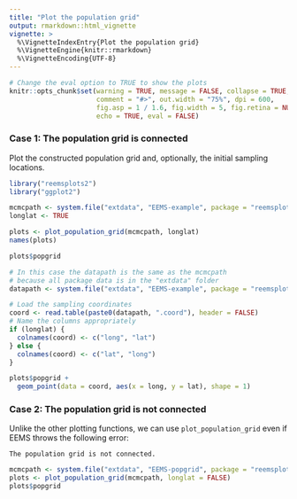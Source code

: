 ```yaml
---
title: "Plot the population grid"
output: rmarkdown::html_vignette
vignette: >
  %\VignetteIndexEntry{Plot the population grid}
  %\VignetteEngine{knitr::rmarkdown}
  %\VignetteEncoding{UTF-8}
---
```


```r
# Change the eval option to TRUE to show the plots
knitr::opts_chunk$set(warning = TRUE, message = FALSE, collapse = TRUE, 
                      comment = "#>", out.width = "75%", dpi = 600,
                      fig.asp = 1 / 1.6, fig.width = 5, fig.retina = NULL,
                      echo = TRUE, eval = FALSE)
```

### Case 1: The population grid is connected

Plot the constructed population grid and, optionally, the initial sampling locations.

```r
library("reemsplots2")
library("ggplot2")

mcmcpath <- system.file("extdata", "EEMS-example", package = "reemsplots2")
longlat <- TRUE

plots <- plot_population_grid(mcmcpath, longlat)
names(plots)

plots$popgrid
```

```r
# In this case the datapath is the same as the mcmcpath
# because all package data is in the "extdata" folder
datapath <- system.file("extdata", "EEMS-example", package = "reemsplots2")

# Load the sampling coordinates
coord <- read.table(paste0(datapath, ".coord"), header = FALSE)
# Name the columns appropriately
if (longlat) {
  colnames(coord) <- c("long", "lat")
} else {
  colnames(coord) <- c("lat", "long")
}

plots$popgrid + 
  geom_point(data = coord, aes(x = long, y = lat), shape = 1)
```

### Case 2: The population grid is not connected

Unlike the other plotting functions, we can use `plot_population_grid` even if EEMS throws the following error:

```
The population grid is not connected.
```

```r
mcmcpath <- system.file("extdata", "EEMS-popgrid", package = "reemsplots2")
plots <- plot_population_grid(mcmcpath, longlat = FALSE)
plots$popgrid
```
